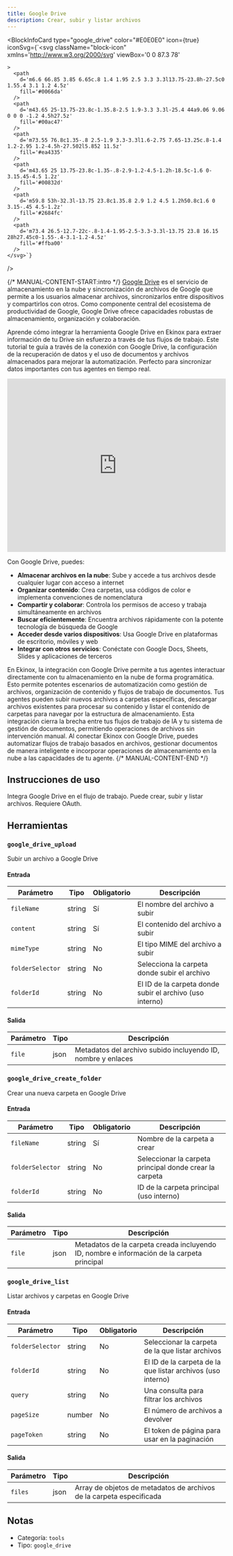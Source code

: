 ```yaml
---
title: Google Drive
description: Crear, subir y listar archivos
---
```



<BlockInfoCard 
  type="google_drive"
  color="#E0E0E0"
  icon={true}
  iconSvg={`<svg className="block-icon"
      xmlns='http://www.w3.org/2000/svg'
      viewBox='0 0 87.3 78'
      
      
      
    >
      <path
        d='m6.6 66.85 3.85 6.65c.8 1.4 1.95 2.5 3.3 3.3l13.75-23.8h-27.5c0 1.55.4 3.1 1.2 4.5z'
        fill='#0066da'
      />
      <path
        d='m43.65 25-13.75-23.8c-1.35.8-2.5 1.9-3.3 3.3l-25.4 44a9.06 9.06 0 0 0 -1.2 4.5h27.5z'
        fill='#00ac47'
      />
      <path
        d='m73.55 76.8c1.35-.8 2.5-1.9 3.3-3.3l1.6-2.75 7.65-13.25c.8-1.4 1.2-2.95 1.2-4.5h-27.502l5.852 11.5z'
        fill='#ea4335'
      />
      <path
        d='m43.65 25 13.75-23.8c-1.35-.8-2.9-1.2-4.5-1.2h-18.5c-1.6 0-3.15.45-4.5 1.2z'
        fill='#00832d'
      />
      <path
        d='m59.8 53h-32.3l-13.75 23.8c1.35.8 2.9 1.2 4.5 1.2h50.8c1.6 0 3.15-.45 4.5-1.2z'
        fill='#2684fc'
      />
      <path
        d='m73.4 26.5-12.7-22c-.8-1.4-1.95-2.5-3.3-3.3l-13.75 23.8 16.15 28h27.45c0-1.55-.4-3.1-1.2-4.5z'
        fill='#ffba00'
      />
    </svg>`}
/>

{/* MANUAL-CONTENT-START:intro */}
[Google Drive](https://drive.google.com) es el servicio de almacenamiento en la nube y sincronización de archivos de Google que permite a los usuarios almacenar archivos, sincronizarlos entre dispositivos y compartirlos con otros. Como componente central del ecosistema de productividad de Google, Google Drive ofrece capacidades robustas de almacenamiento, organización y colaboración.

Aprende cómo integrar la herramienta Google Drive en Ekinox para extraer información de tu Drive sin esfuerzo a través de tus flujos de trabajo. Este tutorial te guía a través de la conexión con Google Drive, la configuración de la recuperación de datos y el uso de documentos y archivos almacenados para mejorar la automatización. Perfecto para sincronizar datos importantes con tus agentes en tiempo real.

<iframe
  width="100%"
  height="400"
  src="https://www.youtube.com/embed/cRoRr4b-EAs"
  title="Usa la herramienta Google Drive en Ekinox"
  frameBorder="0"
  allow="accelerometer; autoplay; clipboard-write; encrypted-media; gyroscope; picture-in-picture"
  allowFullScreen
></iframe>

Con Google Drive, puedes:

- **Almacenar archivos en la nube**: Sube y accede a tus archivos desde cualquier lugar con acceso a internet
- **Organizar contenido**: Crea carpetas, usa códigos de color e implementa convenciones de nomenclatura
- **Compartir y colaborar**: Controla los permisos de acceso y trabaja simultáneamente en archivos
- **Buscar eficientemente**: Encuentra archivos rápidamente con la potente tecnología de búsqueda de Google
- **Acceder desde varios dispositivos**: Usa Google Drive en plataformas de escritorio, móviles y web
- **Integrar con otros servicios**: Conéctate con Google Docs, Sheets, Slides y aplicaciones de terceros

En Ekinox, la integración con Google Drive permite a tus agentes interactuar directamente con tu almacenamiento en la nube de forma programática. Esto permite potentes escenarios de automatización como gestión de archivos, organización de contenido y flujos de trabajo de documentos. Tus agentes pueden subir nuevos archivos a carpetas específicas, descargar archivos existentes para procesar su contenido y listar el contenido de carpetas para navegar por la estructura de almacenamiento. Esta integración cierra la brecha entre tus flujos de trabajo de IA y tu sistema de gestión de documentos, permitiendo operaciones de archivos sin intervención manual. Al conectar Ekinox con Google Drive, puedes automatizar flujos de trabajo basados en archivos, gestionar documentos de manera inteligente e incorporar operaciones de almacenamiento en la nube a las capacidades de tu agente.
{/* MANUAL-CONTENT-END */}

## Instrucciones de uso

Integra Google Drive en el flujo de trabajo. Puede crear, subir y listar archivos. Requiere OAuth.

## Herramientas

### `google_drive_upload`

Subir un archivo a Google Drive

#### Entrada

| Parámetro | Tipo | Obligatorio | Descripción |
| --------- | ---- | ----------- | ----------- |
| `fileName` | string | Sí | El nombre del archivo a subir |
| `content` | string | Sí | El contenido del archivo a subir |
| `mimeType` | string | No | El tipo MIME del archivo a subir |
| `folderSelector` | string | No | Selecciona la carpeta donde subir el archivo |
| `folderId` | string | No | El ID de la carpeta donde subir el archivo \(uso interno\) |

#### Salida

| Parámetro | Tipo | Descripción |
| --------- | ---- | ----------- |
| `file` | json | Metadatos del archivo subido incluyendo ID, nombre y enlaces |

### `google_drive_create_folder`

Crear una nueva carpeta en Google Drive

#### Entrada

| Parámetro | Tipo | Obligatorio | Descripción |
| --------- | ---- | -------- | ----------- |
| `fileName` | string | Sí | Nombre de la carpeta a crear |
| `folderSelector` | string | No | Seleccionar la carpeta principal donde crear la carpeta |
| `folderId` | string | No | ID de la carpeta principal \(uso interno\) |

#### Salida

| Parámetro | Tipo | Descripción |
| --------- | ---- | ----------- |
| `file` | json | Metadatos de la carpeta creada incluyendo ID, nombre e información de la carpeta principal |

### `google_drive_list`

Listar archivos y carpetas en Google Drive

#### Entrada

| Parámetro | Tipo | Obligatorio | Descripción |
| --------- | ---- | -------- | ----------- |
| `folderSelector` | string | No | Seleccionar la carpeta de la que listar archivos |
| `folderId` | string | No | El ID de la carpeta de la que listar archivos \(uso interno\) |
| `query` | string | No | Una consulta para filtrar los archivos |
| `pageSize` | number | No | El número de archivos a devolver |
| `pageToken` | string | No | El token de página para usar en la paginación |

#### Salida

| Parámetro | Tipo | Descripción |
| --------- | ---- | ----------- |
| `files` | json | Array de objetos de metadatos de archivos de la carpeta especificada |

## Notas

- Categoría: `tools`
- Tipo: `google_drive`
